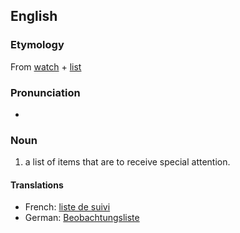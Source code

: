 {{selfref|For help on watchlist, see [[m:Watchlist|Watchlist]] on Meta-Wiki.}}
{{wikipedia}}
==English==

===Etymology===
From [[watch]] + [[list]]

===Pronunciation===
* {{audio|en-us-watchlist.ogg|Audio (US)}}

===Noun===
{{en-noun}}

# a list of items that are to receive special attention.

====Translations====
{{trans-top|list for special attention}}
* French: [[liste de suivi]]
* German: [[Beobachtungsliste]]
{{terns-mid}}
{{bottom}}